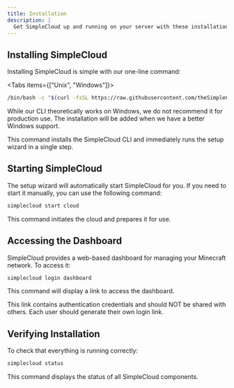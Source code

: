 ```yaml
---
title: Installation
description: |
  Get SimpleCloud up and running on your server with these installation instructions
---
```


## Installing SimpleCloud

Installing SimpleCloud is simple with our one-line command:

<Tabs items={["Unix", "Windows"]}>
<Tab>

```bash
/bin/bash -c "$(curl -fsSL https://raw.githubusercontent.com/theSimpleCloud/simplecloud-manifest/HEAD/install.sh)" && sc setup
```

</Tab>
<Tab>
  <Callout type="warn">
    While our CLI theoretically works on Windows, we do not recommend it for
    production use. The installation will be added when we have a better Windows
    support.
  </Callout>
</Tab>

</Tabs>

This command installs the SimpleCloud CLI and immediately runs the setup wizard in a single step.

## Starting SimpleCloud

The setup wizard will automatically start SimpleCloud for you. If you need to start it manually, you can use the following command:

```bash
simplecloud start cloud
```

This command initiates the cloud and prepares it for use.

## Accessing the Dashboard

SimpleCloud provides a web-based dashboard for managing your Minecraft network. To access it:

```bash
simplecloud login dashboard
```

This command will display a link to access the dashboard.

<Callout type="warn">
  This link contains authentication credentials and should NOT be shared with
  others. Each user should generate their own login link.
</Callout>

## Verifying Installation

To check that everything is running correctly:

```bash
simplecloud status
```

This command displays the status of all SimpleCloud components.
